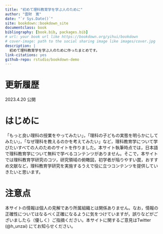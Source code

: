 ```yaml
---
title: "初めて理科教育学を学ぶ人のために"
author: "雲財　寛"
date: "`r Sys.Date()`"
site: bookdown::bookdown_site
documentclass: book
bibliography: [book.bib, packages.bib]
# url: your book url like https://bookdown.org/yihui/bookdown
# cover-image: path to the social sharing image like images/cover.jpg
description: |
  初めて理科教育学を学ぶ人のために作ったまとめです。
link-citations: yes
github-repo: rstudio/bookdown-demo
---
```


# 更新履歴

2023.4.20 公開

# はじめに

「もっと良い理科の授業をやってみたい」，「理科の子どもの実態を明らかにしてみたい」，「なぜ理科を教えるのかを考えてみたい」など，理科教育学について学びたいすべての人のためのサイトを作りました。本サイト執筆時点では，日本語で理科教育学について無料で学べるコンテンツがありません。そこで，本サイトでは理科教育学研究のコツ，研究領域の俯瞰図，初学者が陥りやすい罠，おすすめ文献など，理科教育学研究を実施するうえで役に立つコンテンツを提供していきたいと思います。

# 注意点

本サイトの情報は個人の見解であり所属組織とは関係ありません。なお，情報の正確性についてはなるべく正確になるように気をつけていますが，誤りなどがございましたら（優しく）ご指摘ください。本サイトに関するご意見はTwitter (@h_unzai) にてお知らせください。
